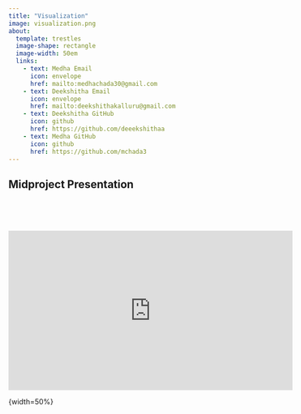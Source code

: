 ```yaml
---
title: "Visualization"
image: visualization.png
about:
  template: trestles
  image-shape: rectangle
  image-width: 50em
  links:
    - text: Medha Email
      icon: envelope
      href: mailto:medhachada30@gmail.com
    - text: Deekshitha Email
      icon: envelope
      href: mailto:deekshithakalluru@gmail.com
    - text: Deekshitha GitHub
      icon: github
      href: https://github.com/deeekshithaa
    - text: Medha GitHub
      icon: github
      href: https://github.com/mchada3
---
```


## Midproject Presentation

<br>

<br>

<iframe width="560" height="315" src="https://www.youtube.com/embed/EELNRFiy9jA" frameborder="0" allowfullscreen></iframe>{width=50%}
